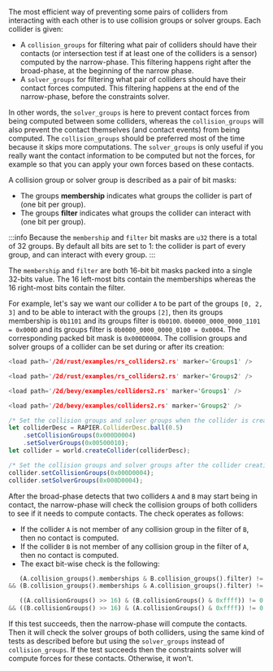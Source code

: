

The most efficient way of preventing some pairs of colliders from interacting with each other is to use collision
groups or solver groups. Each collider is given:
- A `collision_groups` for filtering what pair of colliders should have their contacts (or intersection test if
  at least one of the colliders is a sensor) computed by the narrow-phase.
  This filtering happens right after the broad-phase, at the beginning of the narrow phase.
- A `solver_groups` for filtering what pair of colliders should have their contact forces computed. This filtering
  happens at the end of the narrow-phase, before the constraints solver.

In other words, the `solver_groups` is here to prevent contact forces from being computed between some colliders, whereas the
`collision_groups` will also prevent the contact themselves (and contact events) from being computed. The
`collision_groups` should be preferred most of the time because it skips more computations. The `solver_groups` is only
useful if you really want the contact information to be computed but not the forces, for example so that you can apply your
own forces based on these contacts.

A collision group or solver group is described as a pair of bit masks:
- The groups **membership** indicates what groups the collider is part of (one bit per group).
- The groups **filter** indicates what groups the collider can interact with (one bit per group).

<notjs>

:::info
Because the `membership` and `filter` bit masks are `u32` there is a total of 32 groups. By default all bits are set to
1: the collider is part of every group, and can interact with every group.
:::

</notjs>
<js>

The `membership` and `filter` are both 16-bit bit masks packed into a single 32-bits value. The 16 left-most bits
contain the memberships whereas the 16 right-most bits contain the filter.

</js>

For example, let's say we want our collider `A` to be part of the groups `[0, 2, 3]` and to be able to interact
with the groups `[2]`, then its groups membership is <notjs>`0b1101` and its groups filter is
`0b0100`.</notjs> <js>`0b0000_0000_0000_1101 = 0x000D` and its groups filter is `0b0000_0000_0000_0100 = 0x0004`. The
corresponding packed bit mask is `0x000D0004`.</js> The collision groups and solver groups of a collider can be set 
during or after its creation:

<rapier>

```rust
<load path='/2d/rust/examples/rs_colliders2.rs' marker='Groups1' />
```
```rust
<load path='/2d/rust/examples/rs_colliders2.rs' marker='Groups2' />
```

</rapier>
<bevy>

```rust
<load path='/2d/bevy/examples/colliders2.rs' marker='Groups1' />
```
```rust
<load path='/2d/bevy/examples/colliders2.rs' marker='Groups2' />
```

</bevy>
<js>

```js
/* Set the collision groups and solver groups when the collider is created. */
let colliderDesc = RAPIER.ColliderDesc.ball(0.5)
    .setCollisionGroups(0x000D0004)
    .setSolverGroups(0x00500010);
let collider = world.createCollider(colliderDesc);
```
```js
/* Set the collision groups and solver groups after the collider creation. */
collider.setCollisionGroups(0x000D0004);
collider.setSolverGroups(0x000D0004);
```

</js>

After the broad-phase detects that two colliders `A` and `B` may start being in contact, the narrow-phase will check the collision
groups of both colliders to see if it needs to compute contacts. The check operates as follows:
- If the collider `A` is not member of any collision group in the filter of `B`, then no contact is computed.
- If the collider `B` is not member of any collision group in the filter of `A`, then no contact is computed.
- The exact bit-wise check is the following:

<notjs>

```rust
   (A.collision_groups().memberships & B.collision_groups().filter) != 0
&& (B.collision_groups().memberships & A.collision_groups().filter) != 0
```

</notjs>
<js>

```rust
   ((A.collisionGroups() >> 16) & (B.collisionGroups() & 0xffff)) != 0
&& ((B.collisionGroups() >> 16) & (A.collisionGroups() & 0xffff)) != 0
```

</js>

If this test succeeds, then the narrow-phase will compute the contacts. Then it will check the solver groups of both
colliders, using the same kind of tests as described before but using the `solver_groups` instead of `collision_groups`.
If the test succeeds then the constraints solver will compute forces for these contacts. Otherwise, it won't.
